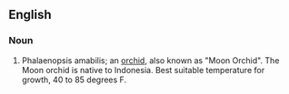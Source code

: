 ==English==
{{rfc|needs formatting as a translingual taxonomic entry}}

===Noun===
{{en-noun|es|sg=[[Phalaenopsis]] [[amabilis]]}}

# Phalaenopsis amabilis; an [[orchid]], also known as "Moon Orchid".  The Moon orchid is native to Indonesia.  Best suitable temperature for growth, 40 to 85 degrees F.